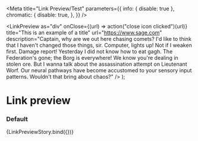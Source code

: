 

<Meta
  title="Link Preview/Test"
  parameters={{
    info: { disable: true },
    chromatic: {
      disable: true,
    },
  }}
/>

  <LinkPreview
    as="div"
    onClose={(url) => action("close icon clicked")(url)}
    title="This is an example of a title"
    url="https://www.sage.com"
    description="Captain, why are we out here chasing comets? I'd like to think that I haven't changed those things, sir. Computer, lights up! Not if I weaken first. Damage report! Yesterday I did not know how to eat gagh. The Federation's gone; the Borg is everywhere! We know you're dealing in stolen ore. But I wanna talk about the assassination attempt on Lieutenant Worf. Our neural pathways have become accustomed to your sensory input patterns. Wouldn't that bring about chaos?"
  />
);

# Link preview

### Default

<Preview>
  <Story name="default">{LinkPreviewStory.bind({})}</Story>
</Preview>

